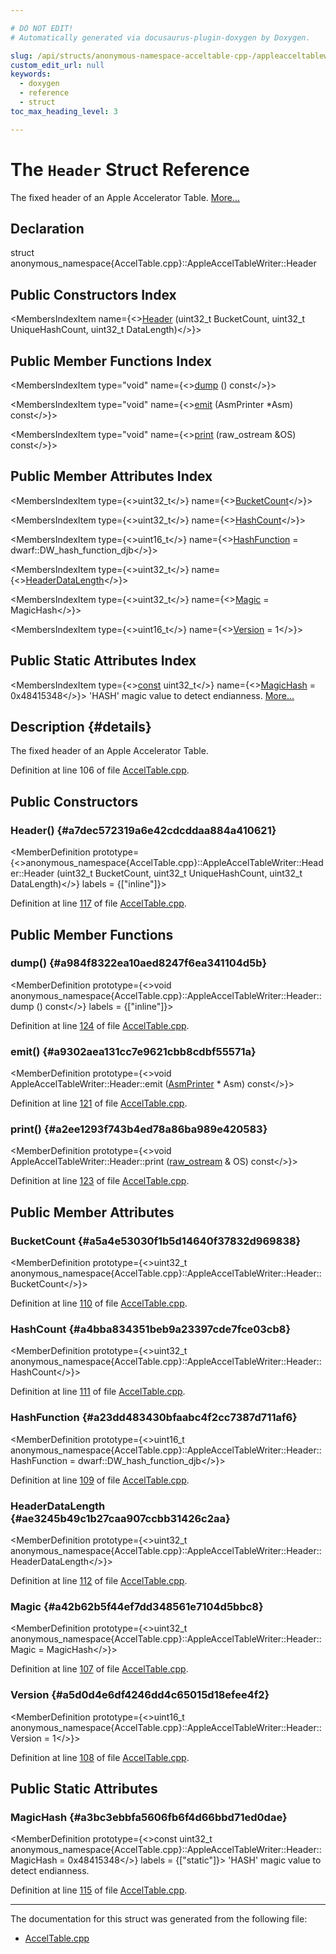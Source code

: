 ```yaml
---

# DO NOT EDIT!
# Automatically generated via docusaurus-plugin-doxygen by Doxygen.

slug: /api/structs/anonymous-namespace-acceltable-cpp-/appleacceltablewriter/header
custom_edit_url: null
keywords:
  - doxygen
  - reference
  - struct
toc_max_heading_level: 3

---
```





# The `Header` Struct Reference

<DoxygenPage pluginConfig={pluginConfig}>

The fixed header of an Apple Accelerator Table. <a href="#details">More...</a>

## Declaration

<CodeBlock>struct anonymous_namespace{AccelTable.cpp}::AppleAccelTableWriter::Header</CodeBlock>

## Public Constructors Index

<MembersIndex>

<MembersIndexItem
  name={<><a href="#a7dec572319a6e42cdcddaa884a410621">Header</a> (uint32&#95;t BucketCount, uint32&#95;t UniqueHashCount, uint32&#95;t DataLength)</>}>
</MembersIndexItem>

</MembersIndex>

## Public Member Functions Index

<MembersIndex>

<MembersIndexItem
  type="void"
  name={<><a href="#a984f8322ea10aed8247f6ea341104d5b">dump</a> () const</>}>
</MembersIndexItem>

<MembersIndexItem
  type="void"
  name={<><a href="#a9302aea131cc7e9621cbb8cdbf55571a">emit</a> (AsmPrinter &#42;Asm) const</>}>
</MembersIndexItem>

<MembersIndexItem
  type="void"
  name={<><a href="#a2ee1293f743b4ed78a86ba989e420583">print</a> (raw&#95;ostream &amp;OS) const</>}>
</MembersIndexItem>

</MembersIndex>

## Public Member Attributes Index

<MembersIndex>

<MembersIndexItem
  type={<>uint32&#95;t</>}
  name={<><a href="#a5a4e53030f1b5d14640f37832d969838">BucketCount</a></>}>
</MembersIndexItem>

<MembersIndexItem
  type={<>uint32&#95;t</>}
  name={<><a href="#a4bba834351beb9a23397cde7fce03cb8">HashCount</a></>}>
</MembersIndexItem>

<MembersIndexItem
  type={<>uint16&#95;t</>}
  name={<><a href="#a23dd483430bfaabc4f2cc7387d711af6">HashFunction</a> = dwarf::DW&#95;hash&#95;function&#95;djb</>}>
</MembersIndexItem>

<MembersIndexItem
  type={<>uint32&#95;t</>}
  name={<><a href="#ae3245b49c1b27caa907ccbb31426c2aa">HeaderDataLength</a></>}>
</MembersIndexItem>

<MembersIndexItem
  type={<>uint32&#95;t</>}
  name={<><a href="#a42b62b5f44ef7dd348561e7104d5bbc8">Magic</a> = MagicHash</>}>
</MembersIndexItem>

<MembersIndexItem
  type={<>uint16&#95;t</>}
  name={<><a href="#a5d0d4e6df4246dd4c65015d18efee4f2">Version</a> = 1</>}>
</MembersIndexItem>

</MembersIndex>

## Public Static Attributes Index

<MembersIndex>

<MembersIndexItem
  type={<><a href="/docs/api/files/lib/lib/target/lib/target/aarch64/aarch64promoteconstant-cpp/#a90f8350fecae261c25be85d38b451bff">const</a> uint32&#95;t</>}
  name={<><a href="#a3bc3ebbfa5606fb6f4d66bbd71ed0dae">MagicHash</a> = 0x48415348</>}>
&#39;HASH&#39; magic value to detect endianness. <a href="#a3bc3ebbfa5606fb6f4d66bbd71ed0dae">More...</a>
</MembersIndexItem>

</MembersIndex>

## Description {#details}

The fixed header of an Apple Accelerator Table.

Definition at line 106 of file <a href="/docs/api/files/lib/lib/codegen/lib/codegen/asmprinter/acceltable-cpp">AccelTable.cpp</a>.

<SectionDefinition>

## Public Constructors

### Header() {#a7dec572319a6e42cdcddaa884a410621}

<MemberDefinition
  prototype={<>anonymous&#95;namespace&#123;AccelTable.cpp&#125;::AppleAccelTableWriter::Header::Header (uint32&#95;t BucketCount, uint32&#95;t UniqueHashCount, uint32&#95;t DataLength)</>}
  labels = {["inline"]}>

Definition at line <a href="/docs/api/files/lib/lib/codegen/lib/codegen/asmprinter/acceltable-cpp/#l00117">117</a> of file <a href="/docs/api/files/lib/lib/codegen/lib/codegen/asmprinter/acceltable-cpp">AccelTable.cpp</a>.
</MemberDefinition>

</SectionDefinition>

<SectionDefinition>

## Public Member Functions

### dump() {#a984f8322ea10aed8247f6ea341104d5b}

<MemberDefinition
  prototype={<>void anonymous&#95;namespace&#123;AccelTable.cpp&#125;::AppleAccelTableWriter::Header::dump () const</>}
  labels = {["inline"]}>

Definition at line <a href="/docs/api/files/lib/lib/codegen/lib/codegen/asmprinter/acceltable-cpp/#l00124">124</a> of file <a href="/docs/api/files/lib/lib/codegen/lib/codegen/asmprinter/acceltable-cpp">AccelTable.cpp</a>.
</MemberDefinition>

### emit() {#a9302aea131cc7e9621cbb8cdbf55571a}

<MemberDefinition
  prototype={<>void AppleAccelTableWriter::Header::emit (<a href="/docs/api/classes/llvm/asmprinter">AsmPrinter</a> &#42; Asm) const</>}>

Definition at line <a href="/docs/api/files/lib/lib/codegen/lib/codegen/asmprinter/acceltable-cpp/#l00121">121</a> of file <a href="/docs/api/files/lib/lib/codegen/lib/codegen/asmprinter/acceltable-cpp">AccelTable.cpp</a>.
</MemberDefinition>

### print() {#a2ee1293f743b4ed78a86ba989e420583}

<MemberDefinition
  prototype={<>void AppleAccelTableWriter::Header::print (<a href="/docs/api/classes/llvm/raw-ostream">raw&#95;ostream</a> &amp; OS) const</>}>

Definition at line <a href="/docs/api/files/lib/lib/codegen/lib/codegen/asmprinter/acceltable-cpp/#l00123">123</a> of file <a href="/docs/api/files/lib/lib/codegen/lib/codegen/asmprinter/acceltable-cpp">AccelTable.cpp</a>.
</MemberDefinition>

</SectionDefinition>

<SectionDefinition>

## Public Member Attributes

### BucketCount {#a5a4e53030f1b5d14640f37832d969838}

<MemberDefinition
  prototype={<>uint32&#95;t anonymous&#95;namespace&#123;AccelTable.cpp&#125;::AppleAccelTableWriter::Header::BucketCount</>}>

Definition at line <a href="/docs/api/files/lib/lib/codegen/lib/codegen/asmprinter/acceltable-cpp/#l00110">110</a> of file <a href="/docs/api/files/lib/lib/codegen/lib/codegen/asmprinter/acceltable-cpp">AccelTable.cpp</a>.
</MemberDefinition>

### HashCount {#a4bba834351beb9a23397cde7fce03cb8}

<MemberDefinition
  prototype={<>uint32&#95;t anonymous&#95;namespace&#123;AccelTable.cpp&#125;::AppleAccelTableWriter::Header::HashCount</>}>

Definition at line <a href="/docs/api/files/lib/lib/codegen/lib/codegen/asmprinter/acceltable-cpp/#l00111">111</a> of file <a href="/docs/api/files/lib/lib/codegen/lib/codegen/asmprinter/acceltable-cpp">AccelTable.cpp</a>.
</MemberDefinition>

### HashFunction {#a23dd483430bfaabc4f2cc7387d711af6}

<MemberDefinition
  prototype={<>uint16&#95;t anonymous&#95;namespace&#123;AccelTable.cpp&#125;::AppleAccelTableWriter::Header::HashFunction = dwarf::DW&#95;hash&#95;function&#95;djb</>}>

Definition at line <a href="/docs/api/files/lib/lib/codegen/lib/codegen/asmprinter/acceltable-cpp/#l00109">109</a> of file <a href="/docs/api/files/lib/lib/codegen/lib/codegen/asmprinter/acceltable-cpp">AccelTable.cpp</a>.
</MemberDefinition>

### HeaderDataLength {#ae3245b49c1b27caa907ccbb31426c2aa}

<MemberDefinition
  prototype={<>uint32&#95;t anonymous&#95;namespace&#123;AccelTable.cpp&#125;::AppleAccelTableWriter::Header::HeaderDataLength</>}>

Definition at line <a href="/docs/api/files/lib/lib/codegen/lib/codegen/asmprinter/acceltable-cpp/#l00112">112</a> of file <a href="/docs/api/files/lib/lib/codegen/lib/codegen/asmprinter/acceltable-cpp">AccelTable.cpp</a>.
</MemberDefinition>

### Magic {#a42b62b5f44ef7dd348561e7104d5bbc8}

<MemberDefinition
  prototype={<>uint32&#95;t anonymous&#95;namespace&#123;AccelTable.cpp&#125;::AppleAccelTableWriter::Header::Magic = MagicHash</>}>

Definition at line <a href="/docs/api/files/lib/lib/codegen/lib/codegen/asmprinter/acceltable-cpp/#l00107">107</a> of file <a href="/docs/api/files/lib/lib/codegen/lib/codegen/asmprinter/acceltable-cpp">AccelTable.cpp</a>.
</MemberDefinition>

### Version {#a5d0d4e6df4246dd4c65015d18efee4f2}

<MemberDefinition
  prototype={<>uint16&#95;t anonymous&#95;namespace&#123;AccelTable.cpp&#125;::AppleAccelTableWriter::Header::Version = 1</>}>

Definition at line <a href="/docs/api/files/lib/lib/codegen/lib/codegen/asmprinter/acceltable-cpp/#l00108">108</a> of file <a href="/docs/api/files/lib/lib/codegen/lib/codegen/asmprinter/acceltable-cpp">AccelTable.cpp</a>.
</MemberDefinition>

</SectionDefinition>

<SectionDefinition>

## Public Static Attributes

### MagicHash {#a3bc3ebbfa5606fb6f4d66bbd71ed0dae}

<MemberDefinition
  prototype={<>const uint32&#95;t anonymous&#95;namespace&#123;AccelTable.cpp&#125;::AppleAccelTableWriter::Header::MagicHash = 0x48415348</>}
  labels = {["static"]}>
&#39;HASH&#39; magic value to detect endianness.

Definition at line <a href="/docs/api/files/lib/lib/codegen/lib/codegen/asmprinter/acceltable-cpp/#l00115">115</a> of file <a href="/docs/api/files/lib/lib/codegen/lib/codegen/asmprinter/acceltable-cpp">AccelTable.cpp</a>.
</MemberDefinition>

</SectionDefinition>

<hr/>

The documentation for this struct was generated from the following file:

<ul>
<li><a href="/docs/api/files/lib/lib/codegen/lib/codegen/asmprinter/acceltable-cpp">AccelTable.cpp</a></li>
</ul>

</DoxygenPage>
